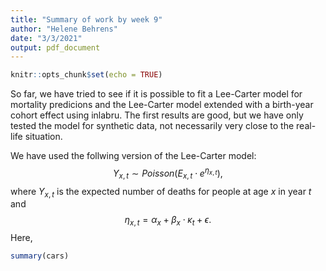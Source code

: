 ```yaml
---
title: "Summary of work by week 9"
author: "Helene Behrens"
date: "3/3/2021"
output: pdf_document
---
```


```r
knitr::opts_chunk$set(echo = TRUE)
```
So far, we have tried to see if it is possible to fit a Lee-Carter model for mortality predicions and the Lee-Carter model extended with a birth-year cohort effect using inlabru. The first results are good, but we have only tested the model for synthetic data, not necessarily very close to the real-life situation. 

We have used the follwing version of the Lee-Carter model:
$$
Y_{x,t} \sim Poisson(E_{x,t}\cdot e^{\eta_{x,t}}), 
$$
where $Y_{x,t}$ is the expected number of deaths for people at age $x$ in year $t$ and 
$$
\eta_{x,t}=\alpha_x + \beta_x\cdot\kappa_t + \epsilon. 
$$
Here, 
```r
summary(cars)
```

